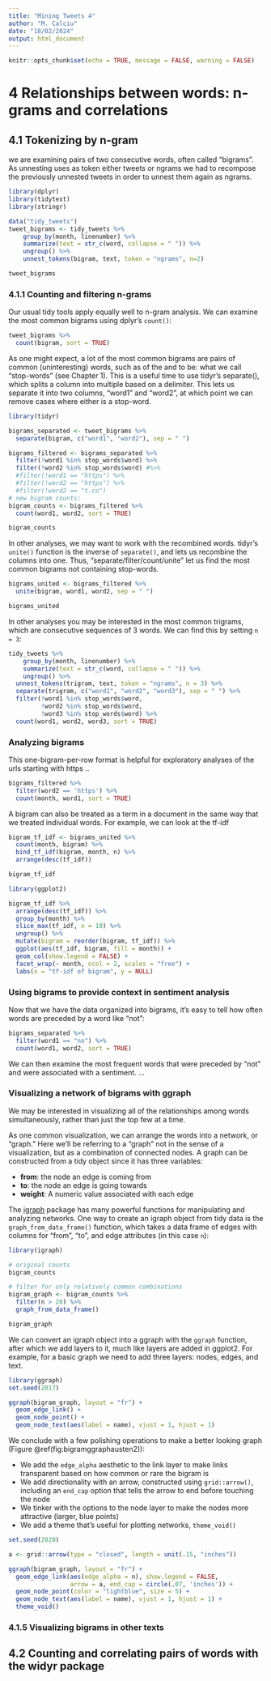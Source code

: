 ```yaml
---
title: "Mining Tweets 4"
author: "M. Calciu"
date: "18/02/2024"
output: html_document
---
```


```r
knitr::opts_chunk$set(echo = TRUE, message = FALSE, warning = FALSE)
```
# 4 Relationships between words: n-grams and correlations

## 4.1 Tokenizing by n-gram

we are examining pairs of two consecutive words, often called "bigrams".
As unnesting uses as token either tweets or ngrams we had to recompose the previously unnested tweets in order to unnest them again as ngrams. 

```r
library(dplyr)
library(tidytext)
library(stringr)

data("tidy_tweets")
tweet_bigrams <- tidy_tweets %>%
    group_by(month, linenumber) %>% 
    summarize(text = str_c(word, collapse = " ")) %>%
    ungroup() %>%
    unnest_tokens(bigram, text, token = "ngrams", n=2)

tweet_bigrams
```
### 4.1.1 Counting and filtering n-grams

Our usual tidy tools apply equally well to n-gram analysis. We can examine the most common bigrams using dplyr's `count()`:

```r
tweet_bigrams %>%
  count(bigram, sort = TRUE)
```
As one might expect, a lot of the most common bigrams are pairs of common (uninteresting) words, such as of the and to be: what we call “stop-words” (see Chapter 1). This is a useful time to use tidyr’s separate(), which splits a column into multiple based on a delimiter. This lets us separate it into two columns, “word1” and “word2”, at which point we can remove cases where either is a stop-word.


```r
library(tidyr)

bigrams_separated <- tweet_bigrams %>%
  separate(bigram, c("word1", "word2"), sep = " ")

bigrams_filtered <- bigrams_separated %>%
  filter(!word1 %in% stop_words$word) %>%
  filter(!word2 %in% stop_words$word) #%>%
  #filter(!word1 == "https") %>%
  #filter(!word2 == "https") %>%
  #filter(!word2 == "t.co")
# new bigram counts:
bigram_counts <- bigrams_filtered %>% 
  count(word1, word2, sort = TRUE)

bigram_counts
```
In other analyses, we may want to work with the recombined words. tidyr's `unite()` function is the inverse of `separate()`, and lets us recombine the columns into one. Thus, "separate/filter/count/unite" let us find the most common bigrams not containing stop-words.

```r
bigrams_united <- bigrams_filtered %>%
  unite(bigram, word1, word2, sep = " ")

bigrams_united
```
In other analyses you may be interested in the most common trigrams, which are consecutive sequences of 3 words. We can find this by setting `n = 3`:

```r
tidy_tweets %>% 
    group_by(month, linenumber) %>% 
    summarize(text = str_c(word, collapse = " ")) %>%
    ungroup() %>%
  unnest_tokens(trigram, text, token = "ngrams", n = 3) %>%
  separate(trigram, c("word1", "word2", "word3"), sep = " ") %>%
  filter(!word1 %in% stop_words$word,
         !word2 %in% stop_words$word,
         !word3 %in% stop_words$word) %>%
  count(word1, word2, word3, sort = TRUE)
```

### Analyzing bigrams

This one-bigram-per-row format is helpful for exploratory analyses of the urls starting with https ..


```r
bigrams_filtered %>%
  filter(word2 == 'https') %>%
  count(month, word1, sort = TRUE)
```
A bigram can also be treated as a term in a document in the same way that we treated individual words. For example, we can look at the tf-idf

```r
bigram_tf_idf <- bigrams_united %>%
  count(month, bigram) %>%
  bind_tf_idf(bigram, month, n) %>%
  arrange(desc(tf_idf))

bigram_tf_idf
```
```r
library(ggplot2)

bigram_tf_idf %>%
  arrange(desc(tf_idf)) %>%
  group_by(month) %>%
  slice_max(tf_idf, n = 10) %>%
  ungroup() %>%
  mutate(bigram = reorder(bigram, tf_idf)) %>%
  ggplot(aes(tf_idf, bigram, fill = month)) +
  geom_col(show.legend = FALSE) +
  facet_wrap(~ month, ncol = 2, scales = "free") +
  labs(x = "tf-idf of bigram", y = NULL)
```
### Using bigrams to provide context in sentiment analysis
Now that we have the data organized into bigrams, it's easy to tell how often words are preceded by a word like "not":

```r
bigrams_separated %>%
  filter(word1 == "no") %>%
  count(word1, word2, sort = TRUE)
```

We can then examine the most frequent words that were preceded by "not" and were associated with a sentiment.
...

### Visualizing a network of bigrams with ggraph

We may be interested in visualizing all of the relationships among words simultaneously, rather than just the top few at a time.

 As one common visualization, we can arrange the words into a network, or "graph." Here we'll be referring to a "graph" not in the sense of a visualization, but as a combination of connected nodes. A graph can be constructed from a tidy object since it has three variables:

* **from**: the node an edge is coming from
* **to**: the node an edge is going towards
* **weight**: A numeric value associated with each edge

The [igraph](http://igraph.org/) package has many powerful functions for manipulating and analyzing networks. One way to create an igraph object from tidy data is the `graph_from_data_frame()` function, which takes a data frame of edges with columns for "from", "to", and edge attributes (in this case `n`):

```r
library(igraph)

# original counts
bigram_counts

# filter for only relatively common combinations
bigram_graph <- bigram_counts %>%
  filter(n > 20) %>%
  graph_from_data_frame()

bigram_graph
```

We can convert an igraph object into a ggraph with the `ggraph` function, after which we add layers to it, much like layers are added in ggplot2. For example, for a basic graph we need to add three layers: nodes, edges, and text.

```r
library(ggraph)
set.seed(2017)

ggraph(bigram_graph, layout = "fr") +
  geom_edge_link() +
  geom_node_point() +
  geom_node_text(aes(label = name), vjust = 1, hjust = 1)
```

We conclude with a few polishing operations to make a better looking graph (Figure \@ref(fig:bigramggraphausten2)):

* We add the `edge_alpha` aesthetic to the link layer to make links transparent based on how common or rare the bigram is
* We add directionality with an arrow, constructed using `grid::arrow()`, including an `end_cap` option that tells the arrow to end before touching the node
* We tinker with the options to the node layer to make the nodes more attractive (larger, blue points)
* We add a theme that's useful for plotting networks, `theme_void()`

```r
set.seed(2020)

a <- grid::arrow(type = "closed", length = unit(.15, "inches"))

ggraph(bigram_graph, layout = "fr") +
  geom_edge_link(aes(edge_alpha = n), show.legend = FALSE,
                 arrow = a, end_cap = circle(.07, 'inches')) +
  geom_node_point(color = "lightblue", size = 5) +
  geom_node_text(aes(label = name), vjust = 1, hjust = 1) +
  theme_void()
```
### 4.1.5 Visualizing bigrams in other texts 

## 4.2 Counting and correlating pairs of words with the widyr package

